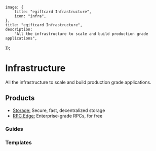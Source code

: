 
	image: {
		title: "egiftcard Infrastructure",
		icon: "infra",
	},
	title: "egiftcard Infrastructure",
	description:
		"All the infrastructure to scale and build production grade applications",
});

# Infrastructure

All the infrastructure to scale and build production grade applications.

## Products

- [Storage:](/infrastructure/storage) Secure, fast, decentralized storage
- [RPC Edge:](/infrastructure/rpc-edge/overview) Enterprise-grade RPCs, for free

### Guides

<Grid>
<ArticleCard
	title="Airdrop NFTs"
	description="Learn how to airdrop NFTs to your community using Engine."
	href="/engine/guides/airdrop-nfts"
/>

<ArticleCard
	title="NFT Checkout"
	description="Learn how to add NFT Checkout with Engine."
	href="/engine/guides/nft-checkout"
/>

<ArticleCard
	title="Upload files to IPFS"
	description="Learn how to upload files to IPFS using Storage."
	href="/infrastructure/storage/how-to-use-storage/upload-files-to-ipfs"
/>
</Grid>

### Templates

<Grid>
<GithubTemplateCard
	title="Scoped Sessions"
	href="https://github.com/thirdweb-example/smart-account-engine-sessions-demo"
/>

<GithubTemplateCard
	title="Speed Racer"
	href="https://github.com/thirdweb-example/engine-express"
/>

<GithubTemplateCard
	title="NFT Checkout"
	href="https://github.com/thirdweb-example/engine-nft-checkout"
/>

<GithubTemplateCard
	title="Minting API"
	href="https://github.com/thirdweb-example/engine-minting-api"
/>

<GithubTemplateCard
	title="Phygital Experience"
	href="https://github.com/thirdweb-example/phygital-experience"
/>

<GithubTemplateCard
	title="Unreal Demo"
	href="https://github.com/thirdweb-example/unreal_demo"
/>
</Grid>
